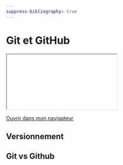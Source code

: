 ```yaml
---
suppress-bibliography: true
---
```


# Git et GitHub

::: {.content-visible when-format="html" unless-format="revealjs"}

```{=html}
<iframe src="_slides/git.html"></iframe>
```
[Ouvrir dans mon navigateur](_slides/git.html){target="_blank"} 

::: 

## Versionnement 

## Git vs Github